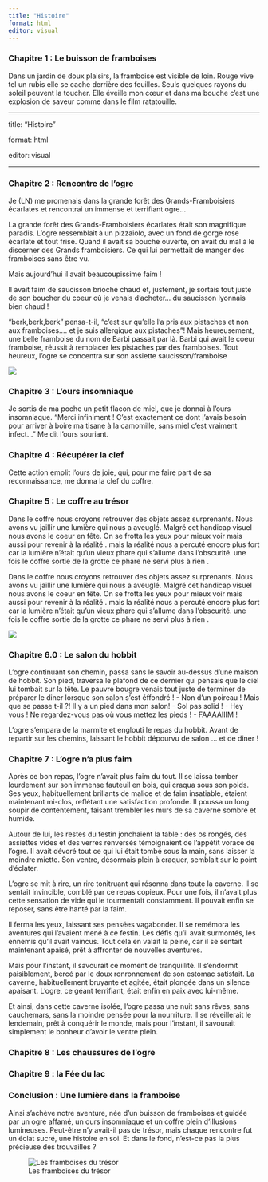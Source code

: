 ```yaml
---
title: "Histoire"
format: html
editor: visual
---
```


### Chapitre 1 : Le buisson de framboises

Dans un jardin de doux plaisirs, la framboise est visible de loin. Rouge vive tel un rubis elle se cache derrière des feuilles. Seuls quelques rayons du soleil peuvent la toucher. Elle éveille mon cœur et dans ma bouche c'est une explosion de saveur comme dans le film ratatouille.

------------------------------------------------------------------------

title: "Histoire"

format: html

editor: visual

------------------------------------------------------------------------

### Chapitre 2 : Rencontre de l'ogre

Je (LN) me promenais dans la grande forêt des Grands-Framboisiers écarlates et rencontrai un immense et terrifiant ogre...

La grande forêt des Grands-Framboisiers écarlates était son magnifique paradis. L'ogre ressemblait à un pizzaiolo, avec un fond de gorge rose écarlate et tout frisé. Quand il avait sa bouche ouverte, on avait du mal à le discerner des Grands framboisiers. Ce qui lui permettait de manger des framboises sans être vu.

Mais aujourd'hui il avait beaucoupissime faim !

Il avait faim de saucisson brioché chaud et, justement, je sortais tout juste de son boucher du coeur où je venais d'acheter... du saucisson lyonnais bien chaud !

"berk,berk,berk" pensa-t-il, "c'est sur qu'elle l'a pris aux pistaches et non aux framboises.... et je suis allergique aux pistaches"! Mais heureusement, une belle framboise du nom de Barbi passait par là. Barbi qui avait le coeur framboise, réussit à remplacer les pistaches par des framboises. Tout heureux, l'ogre se concentra sur son assiette saucisson/framboise

![](./images/baggit_magette_ogre.jpg)

### Chapitre 3 : L'ours insomniaque

Je sortis de ma poche un petit flacon de miel, que je donnai à l'ours insomniaque. "Merci infiniment ! C'est exactement ce dont j'avais besoin pour arriver à boire ma tisane à la camomille, sans miel c'est vraiment infect..." Me dit l'ours souriant.

### Chapitre 4 : Récupérer la clef

Cette action emplit l'ours de joie, qui, pour me faire part de sa reconnaissance, me donna la clef du coffre.

### Chapitre 5 : Le coffre au trésor

Dans le coffre nous croyons retrouver des objets assez surprenants. Nous avons vu jaillir une lumière qui nous a aveuglé. Malgré cet handicap visuel nous avons le coeur en fête. On se frotta les yeux pour mieux voir mais aussi pour revenir à la réalité . mais la réalité nous a percuté encore plus fort car la lumière n'était qu'un vieux phare qui s'allume dans l'obscurité. une fois le coffre sortie de la grotte ce phare ne servi plus à rien . [ ](images/baggit_magette_coffre.jpg)

Dans le coffre nous croyons retrouver des objets assez surprenants. Nous avons vu jaillir une lumière qui nous a aveuglé. Malgré cet handicap visuel nous avons le coeur en fête. On se frotta les yeux pour mieux voir mais aussi pour revenir à la réalité . mais la réalité nous a percuté encore plus fort car la lumière n'était qu'un vieux phare qui s'allume dans l'obscurité. une fois le coffre sortie de la grotte ce phare ne servi plus à rien .

![](./images/baggit_magette_coffre.jpg)

### Chapitre 6.0 : Le salon du hobbit

L'ogre continuant son chemin, passa sans le savoir au-dessus d'une maison de hobbit. Son pied, traversa le plafond de ce dernier qui pensais que le ciel lui tombait sur la tête. Le pauvre bougre venais tout juste de terminer de préparer le diner lorsque son salon s'est éffondré ! - Non d'un poireau ! Mais que se passe t-il ?! Il y a un pied dans mon salon! - Sol pas solid ! - Hey vous ! Ne regardez-vous pas où vous mettez les pieds ! - FAAAAIIIM !

L'ogre s'empara de la marmite et englouti le repas du hobbit. Avant de repartir sur les chemins, laissant le hobbit dépourvu de salon ... et de diner !

### Chapitre 7 : L'ogre n'a plus faim

Après ce bon repas, l'ogre n'avait plus faim du tout. Il se laissa tomber lourdement sur son immense fauteuil en bois, qui craqua sous son poids. Ses yeux, habituellement brillants de malice et de faim insatiable, étaient maintenant mi-clos, reflétant une satisfaction profonde. Il poussa un long soupir de contentement, faisant trembler les murs de sa caverne sombre et humide.

Autour de lui, les restes du festin jonchaient la table : des os rongés, des assiettes vides et des verres renversés témoignaient de l'appétit vorace de l'ogre. Il avait dévoré tout ce qui lui était tombé sous la main, sans laisser la moindre miette. Son ventre, désormais plein à craquer, semblait sur le point d'éclater.

L'ogre se mit à rire, un rire tonitruant qui résonna dans toute la caverne. Il se sentait invincible, comblé par ce repas copieux. Pour une fois, il n'avait plus cette sensation de vide qui le tourmentait constamment. Il pouvait enfin se reposer, sans être hanté par la faim.

Il ferma les yeux, laissant ses pensées vagabonder. Il se remémora les aventures qui l'avaient mené à ce festin. Les défis qu'il avait surmontés, les ennemis qu'il avait vaincus. Tout cela en valait la peine, car il se sentait maintenant apaisé, prêt à affronter de nouvelles aventures.

Mais pour l'instant, il savourait ce moment de tranquillité. Il s'endormit paisiblement, bercé par le doux ronronnement de son estomac satisfait. La caverne, habituellement bruyante et agitée, était plongée dans un silence apaisant. L'ogre, ce géant terrifiant, était enfin en paix avec lui-même.

Et ainsi, dans cette caverne isolée, l'ogre passa une nuit sans rêves, sans cauchemars, sans la moindre pensée pour la nourriture. Il se réveillerait le lendemain, prêt à conquérir le monde, mais pour l'instant, il savourait simplement le bonheur d'avoir le ventre plein.

### Chapitre 8 : Les chaussures de l'ogre

### Chapitre 9 : la Fée du lac

### Conclusion : Une lumière dans la framboise

Ainsi s’achève notre aventure, née d’un buisson de framboises et guidée par un ogre affamé, un ours insomniaque et un coffre plein d’illusions lumineuses. Peut-être n’y avait-il pas de trésor, mais chaque rencontre fut un éclat sucré, une histoire en soi. Et dans le fond, n’est-ce pas la plus précieuse des trouvailles ?

![Les framboises du trésor](images/framboises.png)

